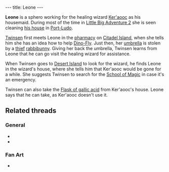 ---
title: Leone
---

{{twinsunica import}}{{Infobox Character
 |image=Leone.jpg
 |race=Sphero
 |gender=Female
 |size=Small
 |age=Adult
 |magical=
 |lba1=
 |lba2=yes
 |alignment=
 |occupation=
 |requires=
 |amount=
 |fam1=
 |fam2=
 |planet=
 |island=
 |building=
}}

'''Leone''' is a sphero working for the healing wizard [[Ker'aooc]] as his housemaid. During most of the time in [[Little Big Adventure 2]] she is seen cleaning [[Ker'aooc's house|his house]] in [[Port-Ludo]].

[[Twinsen]] first meets Leone in the [[pharmacy]] on [[Citadel Island]], when she tells him she has an idea how to help [[Dino-Fly]]. Just then, her [[umbrella]] is stolen by a [[Umbrella thief|thief]] [[rabbibunny]]. Giving her back the umbrella, Twinsen learns from Leone that he can go visit the healing wizard for assistance.

When Twinsen goes to [[Desert Island]] to look for the wizard, he finds Leone in the wizard's house, where she tells him that Ker'aooc would be gone for a while. She suggests Twinsen to search for the [[School of Magic]] in case it's an emergency.

Twinsen can also take the [[Flask of gallic acid]] from Ker'aooc's house. Leone says that he can take, as Ker'aooc doesn't use it.

==Related threads==
===General===
* {{thread|id=8431|title=Grandma}}
* {{thread|id=155|title=Twinsun - a happy jolly place? I THINK NOT}}

===Fan Art===
* {{post|id=112171|title=Lba3}}

<!-- remove these category links when they're all automated by categorizers...
[[Category:Spheroes]]
[[Category:Female characters]]
[[Category:Small characters]]
[[Category:Adult characters]]
[[Category:Desert Island inhabitants]] -->